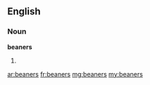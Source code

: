 ==English==

===Noun===
'''beaners'''

# {{plural of|[[beaner]]}}

[[ar:beaners]]
[[fr:beaners]]
[[mg:beaners]]
[[my:beaners]]